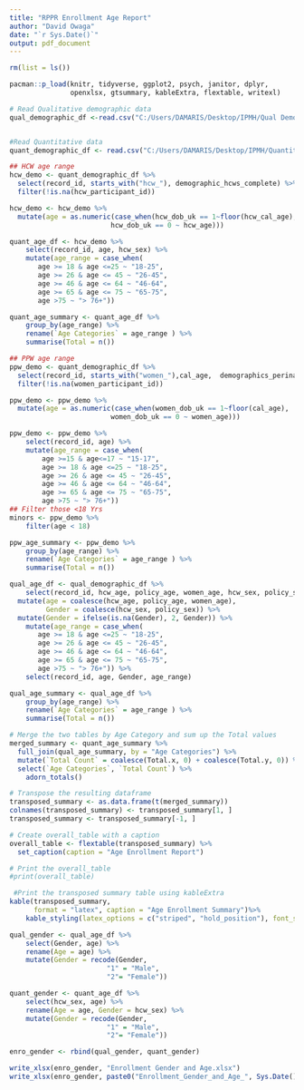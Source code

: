 ```yaml
---
title: "RPPR Enrollment Age Report"
author: "David Owaga"
date: "`r Sys.Date()`"
output: pdf_document
---
```


```r
rm(list = ls())

pacman::p_load(knitr, tidyverse, ggplot2, psych, janitor, dplyr, 
               openxlsx, gtsummary, kableExtra, flextable, writexl) 

# Read Qualitative demographic data
qual_demographic_df <-read.csv("C:/Users/DAMARIS/Desktop/IPMH/Qual Demographics/IPMHAim1QualDemograp_DATA_2024-06-10_0619.csv") 


#Read Quantitative data
quant_demographic_df <- read.csv("C:/Users/DAMARIS/Desktop/IPMH/Quantitative Survey/IPMHAim1Quantitative_DATA_2024-11-15_0516.csv") 
```


```r
## HCW age range
hcw_demo <- quant_demographic_df %>%
  select(record_id, starts_with("hcw_"), demographic_hcws_complete) %>%
  filter(!is.na(hcw_participant_id))

hcw_demo <- hcw_demo %>% 
  mutate(age = as.numeric(case_when(hcw_dob_uk == 1~floor(hcw_cal_age),
                         hcw_dob_uk == 0 ~ hcw_age)))

quant_age_df <- hcw_demo %>% 
    select(record_id, age, hcw_sex) %>% 
    mutate(age_range = case_when(
       age >= 18 & age <=25 ~ "18-25",
       age >= 26 & age <= 45 ~ "26-45",
       age >= 46 & age <= 64 ~ "46-64",
       age >= 65 & age <= 75 ~ "65-75",
       age >75 ~ "> 76+"))

quant_age_summary <- quant_age_df %>% 
    group_by(age_range) %>% 
    rename(`Age Categories` = age_range ) %>% 
    summarise(Total = n())

## PPW age range
ppw_demo <- quant_demographic_df %>%
  select(record_id, starts_with("women_"),cal_age,  demographics_perinatal_women_complete) %>%
  filter(!is.na(women_participant_id))

ppw_demo <- ppw_demo %>% 
  mutate(age = as.numeric(case_when(women_dob_uk == 1~floor(cal_age),
                         women_dob_uk == 0 ~ women_age)))

ppw_demo <- ppw_demo %>% 
    select(record_id, age) %>% 
    mutate(age_range = case_when(
        age >=15 & age<=17 ~ "15-17",
        age >= 18 & age <=25 ~ "18-25",
        age >= 26 & age <= 45 ~ "26-45",
        age >= 46 & age <= 64 ~ "46-64",
        age >= 65 & age <= 75 ~ "65-75",
        age >75 ~ "> 76+"))
## Filter those <18 Yrs
minors <- ppw_demo %>% 
    filter(age < 18)

ppw_age_summary <- ppw_demo %>% 
    group_by(age_range) %>% 
    rename(`Age Categories` = age_range ) %>% 
    summarise(Total = n())
```


```r
qual_age_df <- qual_demographic_df %>% 
    select(record_id, hcw_age, policy_age, women_age, hcw_sex, policy_sex) %>% 
  mutate(age = coalesce(hcw_age, policy_age, women_age),
         Gender = coalesce(hcw_sex, policy_sex)) %>% 
  mutate(Gender = ifelse(is.na(Gender), 2, Gender)) %>% 
    mutate(age_range = case_when(
       age >= 18 & age <=25 ~ "18-25",
       age >= 26 & age <= 45 ~ "26-45",
       age >= 46 & age <= 64 ~ "46-64",
       age >= 65 & age <= 75 ~ "65-75",
       age >75 ~ "> 76+")) %>% 
    select(record_id, age, Gender, age_range)

qual_age_summary <- qual_age_df %>% 
    group_by(age_range) %>% 
    rename(`Age Categories` = age_range ) %>% 
    summarise(Total = n())
```


```r
# Merge the two tables by Age Category and sum up the Total values
merged_summary <- quant_age_summary %>%
  full_join(qual_age_summary, by = "Age Categories") %>%
  mutate(`Total Count` = coalesce(Total.x, 0) + coalesce(Total.y, 0)) %>%
  select(`Age Categories`, `Total Count`) %>% 
    adorn_totals()

# Transpose the resulting dataframe
transposed_summary <- as.data.frame(t(merged_summary))
colnames(transposed_summary) <- transposed_summary[1, ]
transposed_summary <- transposed_summary[-1, ]

# Create overall_table with a caption
overall_table <- flextable(transposed_summary) %>%
  set_caption(caption = "Age Enrollment Report")

# Print the overall_table
#print(overall_table)

 #Print the transposed summary table using kableExtra
kable(transposed_summary, 
      format = "latex", caption = "Age Enrollment Summary")%>%
    kable_styling(latex_options = c("striped", "hold_position"), font_size = 12)
```


```r
qual_gender <- qual_age_df %>% 
    select(Gender, age) %>% 
    rename(Age = age) %>% 
    mutate(Gender = recode(Gender,
                        "1" = "Male",
                        "2"= "Female"))

quant_gender <- quant_age_df %>% 
    select(hcw_sex, age) %>% 
    rename(Age = age, Gender = hcw_sex) %>% 
    mutate(Gender = recode(Gender,
                        "1" = "Male",
                        "2"= "Female"))

enro_gender <- rbind(qual_gender, quant_gender)

write_xlsx(enro_gender, "Enrollment Gender and Age.xlsx")
write_xlsx(enro_gender, paste0("Enrollment_Gender_and_Age_", Sys.Date(), ".xlsx"))
```

